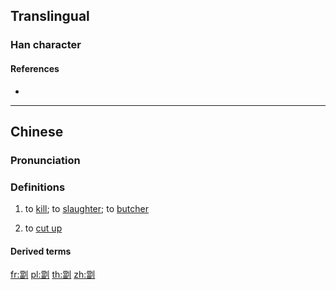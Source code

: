 ==Translingual==

===Han character===
{{Han char|rn=18|rad=刀|as=13|sn=15|four=|canj=FWLN|ids=⿰當刂}}

====References====
* {{Han ref|kx=0144.501|hdz=10358.050|uh=528F|ud=21135}}

----

==Chinese==
{{zh-forms|s=㓥}}

===Pronunciation===
{{zh-pron
|m=tāng
|c=tong1
|h=
|md=
|mn=
|w=
|mc=
|oc=
|cat=v
}}
{{rfp|lang=hak|1=Hakka: [http://hakka.fhl.net/dict/gm.php?fn=899.png]}}

===Definitions===
{{zh-hanzi}}

# {{lb|zh|Cantonese}} to [[kill]]; to [[slaughter]]; to [[butcher]]
#: {{zh-x|劏 豬|to '''butcher''' pigs|C}}
# {{lb|zh|Cantonese}} to [[cut up]]

====Derived terms====
{{zh-der|劏車|劏光豬|劏死牛|劏房|劏雞還神|劏雞嚇馬騮|劏豬凳|劏開}}

[[fr:劏]]
[[pl:劏]]
[[th:劏]]
[[zh:劏]]